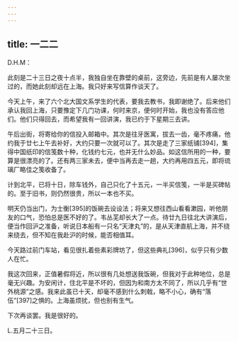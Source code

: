 ```yaml
---
---
---
```

title: 一二二
---




D.H.M：

此刻是二十三日之夜十点半，我独自坐在靠壁的桌前，这旁边，先前是有人屡次坐过的，而她此刻却远在上海。我只好来写信算作谈天了。

今天上午，来了六个北大国文系学生的代表，要我去教书，我即谢绝了。后来他们承认我回上海，只要豫定下几门功课，何时来京，便何时开始，我也没有答应他们。他们只得回去，而希望我有一回讲演，我已约于下星期三去讲。

午后出街，将寄给你的信投入邮箱中。其次是往牙医寓，拔去一齿，毫不疼痛，他约我于廿七上午去补好，大约只要一次就可以了。其次是走了三家纸铺[394]，集得中国纸印的信笺数十种，化钱约七元，也并无什么妙品。如这信所用的一种，要算是很漂亮的了。还有两三家未去，便中当再去走一趟，大约再用四五元，即将琉璃厂略佳之笺收备了。

计到北平，已将十日，除车钱外，自己只化了十五元，一半买信笺，一半是买碑帖的。至于旧书，则仍然很贵，所以一本也不买。

明天仍当出门，为士衡[395]的饭碗去设设法；将来又想往西山看看漱园，听他朋友的口气，恐怕总是医不好的了。韦丛芜却长大了一点。待廿九日往北大讲演后，便当作回沪之准备，听说日本船有一只名“天津丸”的，是从天津直航上海，并不绕来绕去，但不知在我赴沪的时候，能否相值耳。

今天路过前门车站，看见很扎着些素彩牌坊了，但这些典礼[396]，似乎只有少数人在忙。

我这次回来，正值暑假将近，所以很有几处想送我饭碗，但我对于此种地位，总是毫无兴趣。为安闲计，住北平是不坏的，但因为和南方太不同了，所以几乎有“世外桃源”之感。我来此虽已十天，却毫不感到什么刺戟，略不小心，确有“落伍”[397]之惧的。上海虽烦扰，但也别有生气。

下次再谈罢。我是很好的。

L.五月二十三日。